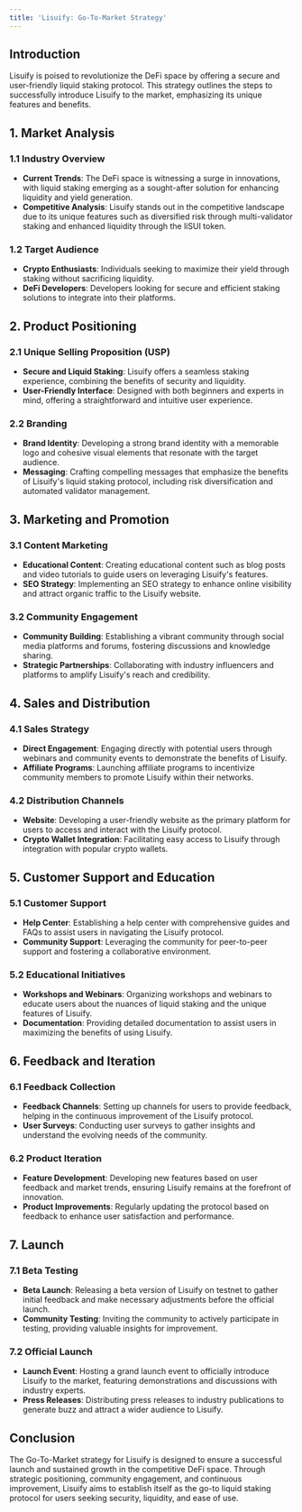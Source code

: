 ```yaml
---
title: 'Lisuify: Go-To-Market Strategy'
---
```


## Introduction

Lisuify is poised to revolutionize the DeFi space by offering a secure and user-friendly liquid staking protocol. This strategy outlines the steps to successfully introduce Lisuify to the market, emphasizing its unique features and benefits.

## 1. Market Analysis

### 1.1 Industry Overview
- **Current Trends**: The DeFi space is witnessing a surge in innovations, with liquid staking emerging as a sought-after solution for enhancing liquidity and yield generation.
- **Competitive Analysis**: Lisuify stands out in the competitive landscape due to its unique features such as diversified risk through multi-validator staking and enhanced liquidity through the liSUI token.

### 1.2 Target Audience
- **Crypto Enthusiasts**: Individuals seeking to maximize their yield through staking without sacrificing liquidity.
- **DeFi Developers**: Developers looking for secure and efficient staking solutions to integrate into their platforms.

## 2. Product Positioning

### 2.1 Unique Selling Proposition (USP)
- **Secure and Liquid Staking**: Lisuify offers a seamless staking experience, combining the benefits of security and liquidity.
- **User-Friendly Interface**: Designed with both beginners and experts in mind, offering a straightforward and intuitive user experience.

### 2.2 Branding
- **Brand Identity**: Developing a strong brand identity with a memorable logo and cohesive visual elements that resonate with the target audience.
- **Messaging**: Crafting compelling messages that emphasize the benefits of Lisuify's liquid staking protocol, including risk diversification and automated validator management.

## 3. Marketing and Promotion

### 3.1 Content Marketing
- **Educational Content**: Creating educational content such as blog posts and video tutorials to guide users on leveraging Lisuify's features.
- **SEO Strategy**: Implementing an SEO strategy to enhance online visibility and attract organic traffic to the Lisuify website.

### 3.2 Community Engagement
- **Community Building**: Establishing a vibrant community through social media platforms and forums, fostering discussions and knowledge sharing.
- **Strategic Partnerships**: Collaborating with industry influencers and platforms to amplify Lisuify's reach and credibility.

## 4. Sales and Distribution

### 4.1 Sales Strategy
- **Direct Engagement**: Engaging directly with potential users through webinars and community events to demonstrate the benefits of Lisuify.
- **Affiliate Programs**: Launching affiliate programs to incentivize community members to promote Lisuify within their networks.

### 4.2 Distribution Channels
- **Website**: Developing a user-friendly website as the primary platform for users to access and interact with the Lisuify protocol.
- **Crypto Wallet Integration**: Facilitating easy access to Lisuify through integration with popular crypto wallets.

## 5. Customer Support and Education

### 5.1 Customer Support
- **Help Center**: Establishing a help center with comprehensive guides and FAQs to assist users in navigating the Lisuify protocol.
- **Community Support**: Leveraging the community for peer-to-peer support and fostering a collaborative environment.

### 5.2 Educational Initiatives
- **Workshops and Webinars**: Organizing workshops and webinars to educate users about the nuances of liquid staking and the unique features of Lisuify.
- **Documentation**: Providing detailed documentation to assist users in maximizing the benefits of using Lisuify.

## 6. Feedback and Iteration

### 6.1 Feedback Collection
- **Feedback Channels**: Setting up channels for users to provide feedback, helping in the continuous improvement of the Lisuify protocol.
- **User Surveys**: Conducting user surveys to gather insights and understand the evolving needs of the community.

### 6.2 Product Iteration
- **Feature Development**: Developing new features based on user feedback and market trends, ensuring Lisuify remains at the forefront of innovation.
- **Product Improvements**: Regularly updating the protocol based on feedback to enhance user satisfaction and performance.

## 7. Launch

### 7.1 Beta Testing
- **Beta Launch**: Releasing a beta version of Lisuify on testnet to gather initial feedback and make necessary adjustments before the official launch.
- **Community Testing**: Inviting the community to actively participate in testing, providing valuable insights for improvement.

### 7.2 Official Launch
- **Launch Event**: Hosting a grand launch event to officially introduce Lisuify to the market, featuring demonstrations and discussions with industry experts.
- **Press Releases**: Distributing press releases to industry publications to generate buzz and attract a wider audience to Lisuify.

## Conclusion

The Go-To-Market strategy for Lisuify is designed to ensure a successful launch and sustained growth in the competitive DeFi space. Through strategic positioning, community engagement, and continuous improvement, Lisuify aims to establish itself as the go-to liquid staking protocol for users seeking security, liquidity, and ease of use.
